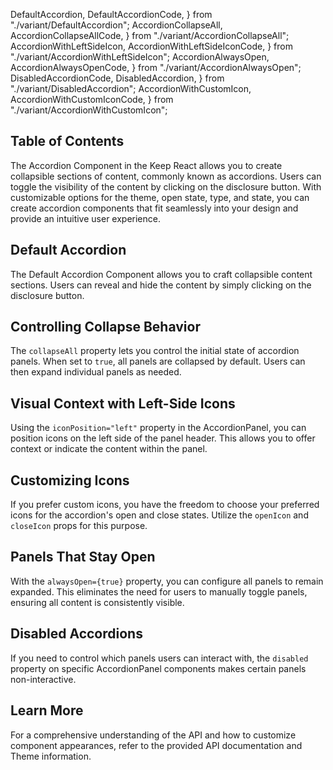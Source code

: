   DefaultAccordion,
  DefaultAccordionCode,
} from "./variant/DefaultAccordion";
  AccordionCollapseAll,
  AccordionCollapseAllCode,
} from "./variant/AccordionCollapseAll";
  AccordionWithLeftSideIcon,
  AccordionWithLeftSideIconCode,
} from "./variant/AccordionWithLeftSideIcon";
  AccordionAlwaysOpen,
  AccordionAlwaysOpenCode,
} from "./variant/AccordionAlwaysOpen";
  DisabledAccordionCode,
  DisabledAccordion,
} from "./variant/DisabledAccordion";
  AccordionWithCustomIcon,
  AccordionWithCustomIconCode,
} from "./variant/AccordionWithCustomIcon";

## Table of Contents

The Accordion Component in the Keep React allows you to create collapsible sections of content, commonly known as accordions. Users can toggle the visibility of the content by clicking on the disclosure button. With customizable options for the theme, open state, type, and state, you can create accordion components that fit seamlessly into your design and provide an intuitive user experience.

## Default Accordion

The Default Accordion Component allows you to craft collapsible content sections. Users can reveal and hide the content by simply clicking on the disclosure button.

<CodePreview code={DefaultAccordionCode}>
  <DefaultAccordion />
</CodePreview>

## Controlling Collapse Behavior

The `collapseAll` property lets you control the initial state of accordion panels. When set to `true`, all panels are collapsed by default. Users can then expand individual panels as needed.

<CodePreview code={AccordionCollapseAllCode}>
  <AccordionCollapseAll />
</CodePreview>

## Visual Context with Left-Side Icons

Using the `iconPosition="left"` property in the AccordionPanel, you can position icons on the left side of the panel header. This allows you to offer context or indicate the content within the panel.

<CodePreview code={AccordionWithLeftSideIconCode}>
  <AccordionWithLeftSideIcon />
</CodePreview>

## Customizing Icons

If you prefer custom icons, you have the freedom to choose your preferred icons for the accordion's open and close states. Utilize the `openIcon` and `closeIcon` props for this purpose.

<CodePreview code={AccordionWithCustomIconCode}>
  <AccordionWithCustomIcon />
</CodePreview>

## Panels That Stay Open

With the `alwaysOpen={true}` property, you can configure all panels to remain expanded. This eliminates the need for users to manually toggle panels, ensuring all content is consistently visible.

<CodePreview code={AccordionAlwaysOpenCode}>
  <AccordionAlwaysOpen />
</CodePreview>

## Disabled Accordions

If you need to control which panels users can interact with, the `disabled` property on specific AccordionPanel components makes certain panels non-interactive.

<CodePreview code={DisabledAccordionCode}>
  <DisabledAccordion />
</CodePreview>

## Learn More

For a comprehensive understanding of the API and how to customize component appearances, refer to the provided API documentation and Theme information.

<ComponentApi data={accordionApiData} />
<CssThemePreview code={useTheme().theme.accordion} />
